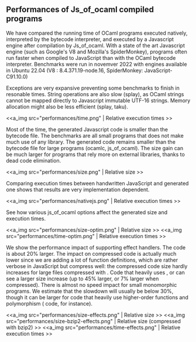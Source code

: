 == Performances of Js_of_ocaml compiled programs ==

We have compared the running time of OCaml programs executed natively, interpreted by the bytecode interpreter, and executed by a Javascript engine after compilation by Js_of_ocaml.
With a state of the art Javascript engine (such as Google's V8 and Mozilla's SpiderMonkey), programs often run faster when compiled to JavaScript than with the OCaml bytecode interpreter.
Benchmarks were run in novemver 2022 with engines available in Ubuntu 22.04 (V8 : 8.4.371.19-node.16, SpiderMonkey: JavaScript-C91.10.0)

Exceptions are very expansive preventing some benchmarks to finish in resonable times.
String operations are also slow (splay), as OCaml strings cannot be mapped directly to Javascript immutable UTF-16 strings.
Memory allocation might also be less efficient (splay, taku).

<<a_img src="performances/time.png" | Relative execution times >>

Most of the time, the generated Javascript code is smaller than the bytecode file.  The benchmarks are all small programs that does not make much use of any library.  The generated code remains smaller than the bytecode file for large programs (ocamlc, js_of_ocaml).
The size gain can be much larger for programs that rely more on external libraries, thanks to dead code elimination.

<<a_img src="performances/size.png" | Relative size >>


Comparing execution times between handwritten JavaScript and generated one shows that results are very implementation dependent.

<<a_img src="performances/nativejs.png" | Relative execution times >>

See how various js_of_ocaml options affect the generated size and execution times.

<<a_img src="performances/size-optim.png" | Relative size >>
<<a_img src="performances/time-optim.png" | Relative execution times >>

We show the performance impact of supporting effect handlers. The code
is about 20% larger. The impact on compressed code is actually much
lower since we are adding a lot of function definitions, which are
rather verbose in JavaScript but compress well: the compressed code
size hardly increases for large files compressed with {{{bzip2}}}.
Code that heavily uses {{{Lwt}}}, {{{Async}}} or {{{Incremental}}} can
see a larger size increase (up to 45% larger, or 7% larger when
compressed). There is almost no speed impact for small monomorphic
programs. We estimate that the slowdown will usually be below 30%,
though it can be larger for code that heavily use higher-order
functions and polymorphism ({{{Lwt}}} code, for instance).

<<a_img src="performances/size-effects.png" | Relative size >>
<<a_img src="performances/size-bzip2-effects.png" | Relative size (compressed with bzip2) >>
<<a_img src="performances/time-effects.png" | Relative execution times >>

